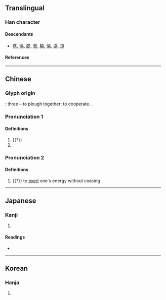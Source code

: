 {{also|刕}}
{{character info/new}}
==Translingual==

===Han character===
{{Han char|rn=19|rad=力|as=04|sn=6|four=47427|canj=KSKSS|ids=⿱力𠠴}}

====Descendants====
* [[荔]], [[協]], [[勰]], [[脅]], [[脇]], [[恊]], [[拹]], [[珕]]

====References====
{{Han ref|kx=0146.220|dkj=02307|dj=0330.110|hdz=10367.110|uh=52A6}}

----

==Chinese==
{{zh-forms}}

===Glyph origin===
{{Han etyl}}
{{liushu|ic}}: three {{zh-l|*力|plough}} – to plough together; to cooperate.
{{zh-etym-triple|力|plough}}.

===Pronunciation 1===
{{zh-pron
|m=xié
|c=hip6,hip3
|mn=hia̍p
|mc=y
|oc=y
|ma=y
|cat=v,pn
}}

====Definitions====
{{zh-hanzi}}

# {{†}} {{zh-alt-form|協|to cooperate}}
# {{surname|zh}}

===Pronunciation 2===
{{zh-pron
|m=liè
|ma=y
|cat=v
}}

====Definitions====
{{zh-hanzi}}

# {{†}} to [[exert]] one's energy without ceasing

----

==Japanese==

===Kanji===
{{ja-kanji|grade=|rs=力04}}

# {{rfdef|ja|sort=力04}}

====Readings====
* {{ja-readings|on=[[きょう]] (kyō), [[ぎょう]] (gyō), [[りょう]] (ryō)|kun=[[にわか]] (niwaka), [[がととのう]] (gatotonou)}}

----

==Korean==

===Hanja===
{{ko-hanja|hangeul=협|rv=hyeop|mr=hyŏp|y=hyep}}

# {{rfdef|ko|sort=力04}}